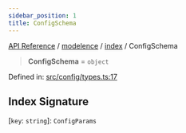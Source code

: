 ```yaml
---
sidebar_position: 1
title: ConfigSchema
---
```


[API Reference](/api-reference/modelence/index/type-aliases/../../../index) / [modelence](/api-reference/modelence/index/type-aliases/../../index) / [index](/api-reference/modelence/index/type-aliases/../index) / ConfigSchema

> **ConfigSchema** = `object`

Defined in: [src/config/types.ts:17](https://github.com/modelence/modelence/blob/97bc424e385e6893aeebb42dc6a72bd4812fd999/packages/modelence/src/config/types.ts#L17)

## Index Signature

\[`key`: `string`\]: `ConfigParams`
